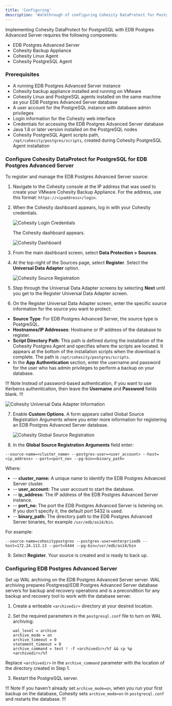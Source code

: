 ```yaml
---
title: 'Configuring'
description: 'Walkthrough of configuring Cohesity DataProtect for PostgreSQL'
---
```


Implementing Cohesity DataProtect for PostgreSQL with EDB Postgres Advanced Server requires the following components:

- EDB Postgres Advanced Server 
- Cohesity Backup Appliance
- Cohesity Linux Agent 
- Cohesity PostgreSQL Agent 

### Prerequisites

- A running EDB Postgres Advanced Server instance
- Cohesity backup appliance installed and running on VMware
- Cohesity Linux and PostgreSQL agents installed on the same machine as your EDB Postgres Advanced Server database
- A user account for the PostgreSQL instance with database admin privileges
- Login information for the Cohesity web interface
- Credentials for accessing the EDB Postgres Advanced Server database
- Java 1.8 or later version installed on the PostgreSQL nodes
- Cohesity PostgreSQL Agent scripts path, `/opt/cohesity/postgres/scripts`, created during Cohesity PostgreSQL Agent installation

### Configure Cohesity DataProtect for PostgreSQL for EDB Postgres Advanced Server

To register and manage the EDB Postgres Advanced Server source:

1. Navigate to the Cohesity console at the IP address that was used to create your VMware Cohesity Backup Appliance. For the address, use this format: `https://<ipaddress>/login`. 

2. When the Cohesity dashboard appears, log in with your Cohesity credentials.

   ![Cohesity Login Credentials](Images/CohesityLoginCredentials.png)

   The Cohesity dashboard appears.

   ![Cohesity Dashboard](Images/CohesityDashboard.png)

3. From the main dashboard screen, select **Data Protection > Sources**.

4. At the top-right of the Sources page, select **Register**. Select the **Universal Data Adapter** option.

   ![Cohesity Source Registration](Images/CohesityRegisterSource.png)

5. Step through the Universal Data Adapter screens by selecting **Next** until you get to the Register Universal Data Adapter screen.

6. On the Register Universal Data Adapter screen, enter the specific source information for the source you want to protect:

- **Source Type**: For EDB Postgres Advanced Server, the source type is PostgreSQL.
- **Hostnames/IP Addresses**: Hostname or IP address of the database to register.
- **Script Directory Path**: This path is defined during the installation of the Cohesity Postgres Agent and specifies where the scripts are located. It appears at the bottom of the installation scripts when the download is complete. The path is `/opt/cohesity/postgres/scripts`.
- In the **App Authentication** section, enter the username and password for the user who has admin privileges to perform a backup on your database.

!!! Note 
Instead of password-based authentication, if you want to use Kerberos authentication, then leave the **Username** and **Password** fields blank.
!!!

   ![Cohesity Universal Data Adapter Information](Images/CohesityUniversalDataAdapterInformation.png)

7. Enable **Custom Options**. A form appears called Global Source Registration Arguments where you enter more information for registering an EDB Postgres Advanced Server database.

   ![Cohesity Global Source Registration](Images/CohesityGlobalSourceRegistration.png)

8. In the **Global Source Registration Arguments** field enter:

```
--source-name=<cluster_name> --postgres-user=<user_account> --host=<ip_address> --port=<port_no> --pg-bin=<binary_path>
```

Where:

- -- **cluster_name:** A unique name to identify the EDB Postgres Advanced Server cluster.
- -- **user_account:** The user account to start the database.
- -- **ip_address:** The IP address of the EDB Postgres Advanced Server instance.
- -- **port_no:** The port the EDB Postgres Advanced Server is listening on.  If you don't specify it, the default port 5432 is used.
- -- **binary_path:** The directory path to the EDB Postgres Advanced Server binaries, for example `/usr/edb/as14/bin`.

For example: 

```
--source-name=cohesitypostgres --postgres-user=enterprisedb --host=172.24.113.13 --port=5444 --pg-bin=/usr/edb/as14/bin
```

9. Select **Register**. Your source is created and is ready to back up.

### Configuring EDB Postgres Advanced Server

Set up WAL archiving on the EDB Postgres Advanced Server server. WAL archiving prepares Postgresql/EDB Postgres Advanced Server database servers for backup and recovery operations and is a precondition for any backup and recovery tool to work with the database server.

1.	Create a writeable `<archivedir>` directory at your desired location.

2.	Set the required parameters in the `postgresql.conf` file to turn on WAL archiving:
    ```
    wal_level = archive
    archive_mode = on
    archive_timeout = 0
    statement_timeout = 0
    archive_command = test ! -f <archivedir>/%f && cp %p <archivedir>/%f
    ```

Replace `<archivedir>` in the `archive_command` parameter with the location of the directory created in Step 1.

3.	Restart the PostgreSQL server.

!!! Note 
If you haven't already set `archive_mode=on`, when you run your first backup on the database, Cohesity sets `archive_mode=on` in `postgresql.conf` and restarts the database. 
!!!